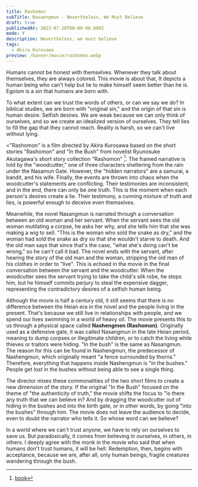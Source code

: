 ```yaml
---
title: Rashomon
subTitle: Nasaengmun - Nevertheless, We Must Believe
draft: true
publishedAt: 2023-07-28T00:00:00.000Z
mode: Y
description: Nevertheless, we must believe
tags:
  - Akira Kurosawa
preview: /banner/movie/rashomon.webp
---
```


<Callout reference="Akira Kurosawa">
  Humans cannot be honest with themselves. Whenever they talk about themselves, they are always colored. This movie is about that,
  It depicts a human being who can't help but lie to make himself seem better than he is.
  Egoism is a sin that humans are born with.
</Callout>

To what extent can we trust the words of others, or can we say we do? In biblical studies, we are born with "original sin," and the origin of that sin is human desire.
Selfish desires. We are weak because we can only think of ourselves, and so we create an idealized version of ourselves. They tell lies to fill the gap that they cannot reach. Reality is harsh, so we can't live without lying.

\<"Rashomon" is a film directed by Akira Kurosawa based on the short stories "Rashomon" and "In the Bush" from novelist Ryunosuke Akutagawa's short story collection "Rashomon" [^aladin-book].
The framed narrative is told by the "woodcutter," one of three characters sheltering from the rain under the Nasamun Gate. However, the "hidden narrators" are a samurai, a bandit, and his wife. Finally, the events are thrown into chaos when the woodcutter's statements are conflicting.
Their testimonies are inconsistent, and in the end, there can only be one truth. This is the moment when each person's desires create a lie. Their testimony, a cunning mixture of truth and lies, is powerful enough to deceive even themselves.

Meanwhile, the novel Nasangmun is narrated through a conversation between an old woman and her servant. When the servant sees the old woman mutilating a corpse, he asks her why, and she tells him that she was making a wig to sell. "This is the woman who sold the snake as dry," and the woman had sold the snake as dry so that she wouldn't starve to death.
And the old man says that since that's the case, "what she's doing can't be wrong," so he can't call it bad. The novel ends with the servant, after hearing the story of the old man and the woman, stripping the old man of his clothes in order to "live".
This is echoed in the movie in the final conversation between the servant and the woodcutter. When the woodcutter sees the servant trying to take the child's silk robe, he stops him, but he himself commits perjury to steal the expensive dagger, representing the contradictory desires of a selfish human being.

Although the movie is half a century old, it still seems that there is no difference between the Heian era in the novel and the people living in the present. That's because we still live in relationships with people, and we spend our lives swimming in a world of heavy oil.
The movie presents this to us through a physical space called <strong>Nashengmen (Rashomon)</strong>. Originally used as a defensive gate, it was called Nasangmun in the late Heian period, meaning to dump corpses or illegitimate children, or to catch the living while thieves or traitors were hiding. "In the bush" is the same as Nasangmun.
The reason for this can be found in Nashengmun, the predecessor of Nashengmun, which originally meant "a fence surrounded by thorns." Therefore, everything that happens inside Nashengmun is "in the bushes." People get lost in the bushes without being able to see a single thing.

The director mixes these commonalities of the two short films to create a new dimension of the story. If the original "In the Bush" focused on the theme of "the authenticity of truth," the movie shifts the focus to "is there any truth that we can believe in?
And by dragging the woodcutter out of hiding in the bushes and into the birth gate, or in other words, by going "into the bushes" through him.
The movie does not leave the audience to decide, even to doubt the narrator who tells it. So whose word can we believe?

In a world where we can't trust anyone, we have to rely on ourselves to save us. But paradoxically, it comes from believing in ourselves, in others, in others.
I deeply agree with the monk in the movie who said that when humans don't trust humans, it will be hell. Redemption, then, begins with acceptance, because we are, after all, only human beings, fragile creatures wandering through the bush.

[^aladin-book]: [book](https://www.aladin.co.kr/shop/wproduct.aspx?ItemId=65957590)
